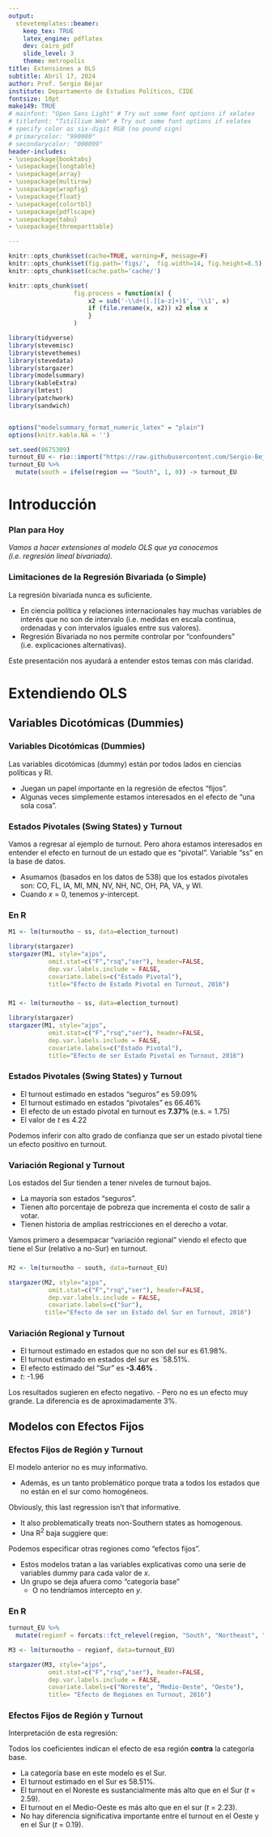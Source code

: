 ```yaml
---
output: 
  stevetemplates::beamer:
    keep_tex: TRUE
    latex_engine: pdflatex 
    dev: cairo_pdf 
    slide_level: 3 
    theme: metropolis
title: Extensiones a OLS
subtitle: Abril 17, 2024
author: Prof. Sergio Béjar
institute: Departamento de Estudios Políticos, CIDE
fontsize: 10pt
make149: TRUE
# mainfont: "Open Sans Light" # Try out some font options if xelatex
# titlefont: "Titillium Web" # Try out some font options if xelatex
# specify color as six-digit RGB (no pound sign)
# primarycolor: "990000" 
# secondarycolor: "000099"
header-includes:
- \usepackage{booktabs}
- \usepackage{longtable}
- \usepackage{array}
- \usepackage{multirow}
- \usepackage{wrapfig}
- \usepackage{float}
- \usepackage{colortbl}
- \usepackage{pdflscape}
- \usepackage{tabu}
- \usepackage{threeparttable}

---
```


```r
knitr::opts_chunk$set(cache=TRUE, warning=F, message=F)
knitr::opts_chunk$set(fig.path='figs/',  fig.width=14, fig.height=8.5)
knitr::opts_chunk$set(cache.path='cache/')

knitr::opts_chunk$set(
                  fig.process = function(x) {
                      x2 = sub('-\\d+([.][a-z]+)$', '\\1', x)
                      if (file.rename(x, x2)) x2 else x
                      }
                  )
```


```r

library(tidyverse)
library(stevemisc)
library(stevethemes)
library(stevedata)
library(stargazer)
library(modelsummary)
library(kableExtra)
library(lmtest)
library(patchwork)
library(sandwich)


options("modelsummary_format_numeric_latex" = "plain")
options(knitr.kable.NA = '')

set.seed(8675309)
turnout_EU <- rio::import("https://raw.githubusercontent.com/Sergio-Bejar/MCA_CIDE/main/Files/election_turnout.csv") 
turnout_EU %>%
  mutate(south = ifelse(region == "South", 1, 0)) -> turnout_EU
```

# Introducción
### Plan para Hoy

*Vamos a hacer extensiones al modelo OLS que ya conocemos (i.e. regresión lineal bivariada).*
  
### Limitaciones de la Regresión Bivariada (o Simple)
  
  La regresión bivariada nunca es suficiente. 

- En ciencia política y relaciones internacionales hay muchas variables de interés que no son de intervalo (i.e. medidas en escala continua, ordenadas y con intervalos iguales entre sus valores).
- Regresión Bivariada no nos permite controlar por "confounders" (i.e. explicaciones alternativas).

Este presentación nos ayudará a entender estos temas con más claridad. 

# Extendiendo OLS
## Variables Dicotómicas (Dummies)  
### Variables Dicotómicas (Dummies)

Las variables dicotómicas (dummy) están por todos lados en ciencias políticas y RI.

- Juegan un papel importante en la regresión de efectos "fijos".
- Algunas veces simplemente estamos interesados en el efecto de "una sola cosa".


### Estados Pivotales (Swing States) y Turnout

Vamos a regresar al ejemplo de turnout. Pero ahora estamos interesados en entender el efecto en turnout de un estado que es "pivotal". Variable "ss" en la base de datos. 

- Asumamos (basados en los datos de 538) que los estados pivotales son: CO, FL, IA, MI, MN, NV, NH, NC, OH, PA, VA, y WI. 
- Cuando *x* = 0, tenemos *y*-intercept.

### En R

\scriptsize

```r
M1 <- lm(turnoutho ~ ss, data=election_turnout)

library(stargazer)
stargazer(M1, style="ajps",
           omit.stat=c("F","rsq","ser"), header=FALSE,
           dep.var.labels.include = FALSE,
           covariate.labels=c("Estado Pivotal"),
           title="Efecto de Estado Pivotal en Turnout, 2016")

```

###

```r

M1 <- lm(turnoutho ~ ss, data=election_turnout)

library(stargazer)
stargazer(M1, style="ajps",
           omit.stat=c("F","rsq","ser"), header=FALSE,
           dep.var.labels.include = FALSE,
           covariate.labels=c("Estado Pivotal"),
           title="Efecto de ser Estado Pivotal en Turnout, 2016")

```

### Estados Pivotales (Swing States) y Turnout

- El turnout estimado en estados "seguros" es 59.09%
- El turnout estimado en estados "pivotales" es 66.46%
- El efecto de un estado pivotal en turnout es **7.37%** (e.s. = 1.75)
- El valor de *t* es 4.22

Podemos inferir con alto grado de confianza que ser un estado pivotal tiene un efecto positivo en turnout. 

### Variación Regional y Turnout

Los estados del Sur tienden a tener niveles de turnout bajos.

- La mayoría son estados "seguros".
- Tienen alto porcentaje de pobreza que incrementa el costo de salir a votar.
- Tienen historia de amplias restricciones en el derecho a votar. 

Vamos primero a desempacar "variación regional" viendo el efecto que tiene el Sur (relativo a no-Sur) en turnout. 


###

```r
M2 <- lm(turnoutho ~ south, data=turnout_EU)

stargazer(M2, style="ajps",
           omit.stat=c("F","rsq","ser"), header=FALSE,
           dep.var.labels.include = FALSE,
           covariate.labels=c("Sur"),
          title="Efecto de ser un Estado del Sur en Turnout, 2016")
```

### Variación Regional y Turnout

- El turnout estimado en estados que no son del sur es 61.98%.
- El turnout estimado en estados del sur es `58.51%.
- El efecto estimado del "Sur" es **-3.46%** .
- *t*: -1.96

Los resultados sugieren en efecto negativo. 
- Pero no es un efecto muy grande.  La diferencia es de aproximadamente 3%. 

## Modelos con Efectos Fijos
### Efectos Fijos de Región y Turnout

El modelo anterior no es muy informativo. 

- Además, es un tanto problemático porque trata a todos los estados que no están en el sur como homogéneos. 

Obviously, this last regression isn't that informative.

- It also problematically treats non-Southern states as homogenous.
- Una R$^2$ baja suggiere que:

Podemos especificar otras regiones como "efectos fijos".

- Estos modelos tratan a las variables explicativas como una serie de variables dummy para cada valor de *x*.
- Un grupo se deja afuera como "categoría base" 
	- O no tendríamos intercepto en *y*.

### En R

```r
turnout_EU %>%
  mutate(regionf = forcats::fct_relevel(region, "South", "Northeast", "North Central", "West")) -> turnout_EU

M3 <- lm(turnoutho ~ regionf, data=turnout_EU)

stargazer(M3, style="ajps",
           omit.stat=c("F","rsq","ser"), header=FALSE,
           dep.var.labels.include = FALSE,
           covariate.labels=c("Noreste", "Medio-Oeste", "Oeste"),
           title= "Efecto de Regiones en Turnout, 2016")
```


### Efectos Fijos de Región y Turnout

Interpretación de esta regresión:

Todos los coeficientes indican el efecto de esa región **contra** la categoría base. 

- La categoría base en este modelo es el Sur.
- El turnout estimado en el Sur es 58.51%.
- El turnout en el Noreste es sustancialmente más alto que en el Sur (*t* = 2.59).
- El turnout en el Medio-Oeste es más alto que en el sur (*t* = 2.23).
- No hay diferencia significativa importante entre el turnout en el Oeste y en el Sur (*t* = 0.19).
